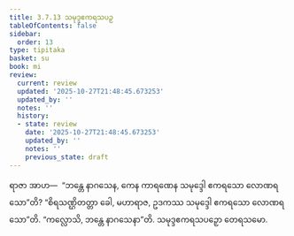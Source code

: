 ```yaml
---
title: 3.7.13 သမုဒ္ဒဧကရသပဉှ
tableOfContents: false
sidebar:
  order: 13
type: tipitaka
basket: su
book: mi
review:
  current: review
  updated: '2025-10-27T21:48:45.673253'
  updated_by: ''
  notes: ''
  history:
  - state: review
    date: '2025-10-27T21:48:45.673253'
    updated_by: ''
    notes: ''
    previous_state: draft
---
```



<ReviewStatus review={frontmatter.review} showDetails={true} />

<HypothesisAnnotation frontmatter={frontmatter} />

<DynamicBreadcrumb />

<Division number="106" book="mi" e="ch" v="28">

<Paragraph number="498" book="mi">
ရာဇာ အာဟ—  “ဘန္တေ နာဂသေန, ကေန ကာရဏေန သမုဒ္ဒေါ ဧကရသော လောဏရသော”တိ? “စိရသဏ္ဌိတတ္တာ ခေါ, မဟာရာဇ, ဥဒကဿ သမုဒ္ဒေါ ဧကရသော လောဏရသော”တိ.
</Paragraph>

<Paragraph number="499" book="mi">
“ကလ္လောသိ, ဘန္တေ နာဂသေနာ”တိ.

</Paragraph>
</Division>

<Paragraph number="500" type="center" book="mi">
သမုဒ္ဒဧကရသပဉှော တေရသမော.
</Paragraph>